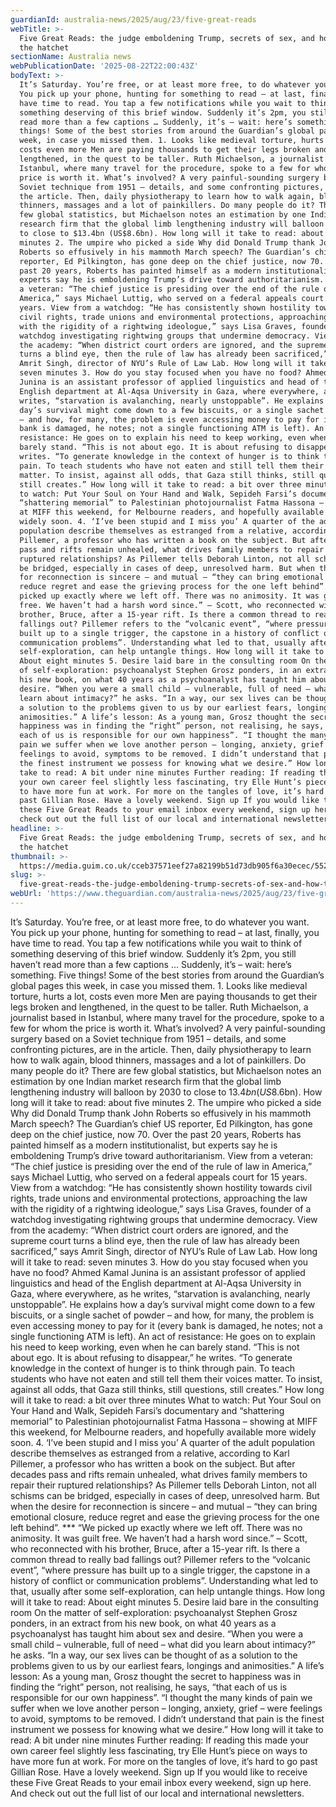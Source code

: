 ```yaml
---
guardianId: australia-news/2025/aug/23/five-great-reads
webTitle: >-
  Five Great Reads: the judge emboldening Trump, secrets of sex, and how to bury
  the hatchet
sectionName: Australia news
webPublicationDate: '2025-08-22T22:00:43Z'
bodyText: >-
  It’s Saturday. You’re free, or at least more free, to do whatever you want.
  You pick up your phone, hunting for something to read – at last, finally, you
  have time to read. You tap a few notifications while you wait to think of
  something deserving of this brief window. Suddenly it’s 2pm, you still haven’t
  read more than a few captions … Suddenly, it’s – wait: here’s something. Five
  things! Some of the best stories from around the Guardian’s global pages this
  week, in case you missed them. 1. Looks like medieval torture, hurts a lot,
  costs even more Men are paying thousands to get their legs broken and
  lengthened, in the quest to be taller. Ruth Michaelson, a journalist based in
  Istanbul, where many travel for the procedure, spoke to a few for whom the
  price is worth it. What’s involved? A very painful-sounding surgery based on a
  Soviet technique from 1951 – details, and some confronting pictures, are in
  the article. Then, daily physiotherapy to learn how to walk again, blood
  thinners, massages and a lot of painkillers. Do many people do it? There are
  few global statistics, but Michaelson notes an estimation by one Indian market
  research firm that the global limb lengthening industry will balloon by 2030
  to close to $13.4bn (US$8.6bn). How long will it take to read: about five
  minutes 2. The umpire who picked a side Why did Donald Trump thank John
  Roberts so effusively in his mammoth March speech? The Guardian’s chief US
  reporter, Ed Pilkington, has gone deep on the chief justice, now 70. Over the
  past 20 years, Roberts has painted himself as a modern institutionalist, but
  experts say he is emboldening Trump’s drive toward authoritarianism. View from
  a veteran: “The chief justice is presiding over the end of the rule of law in
  America,” says Michael Luttig, who served on a federal appeals court for 15
  years. View from a watchdog: “He has consistently shown hostility towards
  civil rights, trade unions and environmental protections, approaching the law
  with the rigidity of a rightwing ideologue,” says Lisa Graves, founder of a
  watchdog investigating rightwing groups that undermine democracy. View from
  the academy: “When district court orders are ignored, and the supreme court
  turns a blind eye, then the rule of law has already been sacrificed,” says
  Amrit Singh, director of NYU’s Rule of Law Lab. How long will it take to read:
  seven minutes 3. How do you stay focused when you have no food? Ahmed Kamal
  Junina is an assistant professor of applied linguistics and head of the
  English department at Al-Aqsa University in Gaza, where everywhere, as he
  writes, “starvation is avalanching, nearly unstoppable”. He explains how a
  day’s survival might come down to a few biscuits, or a single sachet of powder
  – and how, for many, the problem is even accessing money to pay for it (every
  bank is damaged, he notes; not a single functioning ATM is left). An act of
  resistance: He goes on to explain his need to keep working, even when he can
  barely stand. “This is not about ego. It is about refusing to disappear,” he
  writes. “To generate knowledge in the context of hunger is to think through
  pain. To teach students who have not eaten and still tell them their voices
  matter. To insist, against all odds, that Gaza still thinks, still questions,
  still creates.” How long will it take to read: a bit over three minutes What
  to watch: Put Your Soul on Your Hand and Walk, Sepideh Farsi’s documentary and
  “shattering memorial” to Palestinian photojournalist Fatma Hassona – showing
  at MIFF this weekend, for Melbourne readers, and hopefully available more
  widely soon. 4. ‘I’ve been stupid and I miss you’ A quarter of the adult
  population describe themselves as estranged from a relative, according to Karl
  Pillemer, a professor who has written a book on the subject. But after decades
  pass and rifts remain unhealed, what drives family members to repair their
  ruptured relationships? As Pillemer tells Deborah Linton, not all schisms can
  be bridged, especially in cases of deep, unresolved harm. But when the desire
  for reconnection is sincere – and mutual – “they can bring emotional closure,
  reduce regret and ease the grieving process for the one left behind”. *** “We
  picked up exactly where we left off. There was no animosity. It was guilt
  free. We haven’t had a harsh word since.” – Scott, who reconnected with his
  brother, Bruce, after a 15-year rift. Is there a common thread to really bad
  fallings out? Pillemer refers to the “volcanic event”, “where pressure has
  built up to a single trigger, the capstone in a history of conflict or
  communication problems”. Understanding what led to that, usually after some
  self-exploration, can help untangle things. How long will it take to read:
  About eight minutes 5. Desire laid bare in the consulting room On the matter
  of self-exploration: psychoanalyst Stephen Grosz ponders, in an extract from
  his new book, on what 40 years as a psychoanalyst has taught him about sex and
  desire. “When you were a small child – vulnerable, full of need – what did you
  learn about intimacy?” he asks. “In a way, our sex lives can be thought of as
  a solution to the problems given to us by our earliest fears, longings and
  animosities.” A life’s lesson: As a young man, Grosz thought the secret to
  happiness was in finding the “right” person, not realising, he says, “that
  each of us is responsible for our own happiness”. “I thought the many kinds of
  pain we suffer when we love another person – longing, anxiety, grief – were
  feelings to avoid, symptoms to be removed. I didn’t understand that pain is
  the finest instrument we possess for knowing what we desire.” How long will it
  take to read: A bit under nine minutes Further reading: If reading this made
  your own career feel slightly less fascinating, try Elle Hunt’s piece on ways
  to have more fun at work. For more on the tangles of love, it’s hard to go
  past Gillian Rose. Have a lovely weekend. Sign up If you would like to receive
  these Five Great Reads to your email inbox every weekend, sign up here. And
  check out out the full list of our local and international newsletters.
headline: >-
  Five Great Reads: the judge emboldening Trump, secrets of sex, and how to bury
  the hatchet
thumbnail: >-
  https://media.guim.co.uk/cceb37571eef27a82199b51d73db905f6a30ecec/552_0_3750_3000/500.jpg
slug: >-
  five-great-reads-the-judge-emboldening-trump-secrets-of-sex-and-how-to-bury-the-hatchet
webUrl: 'https://www.theguardian.com/australia-news/2025/aug/23/five-great-reads'
---
```

It’s Saturday. You’re free, or at least more free, to do whatever you want. You pick up your phone, hunting for something to read – at last, finally, you have time to read. You tap a few notifications while you wait to think of something deserving of this brief window. Suddenly it’s 2pm, you still haven’t read more than a few captions … Suddenly, it’s – wait: here’s something. Five things! Some of the best stories from around the Guardian’s global pages this week, in case you missed them. 1. Looks like medieval torture, hurts a lot, costs even more Men are paying thousands to get their legs broken and lengthened, in the quest to be taller. Ruth Michaelson, a journalist based in Istanbul, where many travel for the procedure, spoke to a few for whom the price is worth it. What’s involved? A very painful-sounding surgery based on a Soviet technique from 1951 – details, and some confronting pictures, are in the article. Then, daily physiotherapy to learn how to walk again, blood thinners, massages and a lot of painkillers. Do many people do it? There are few global statistics, but Michaelson notes an estimation by one Indian market research firm that the global limb lengthening industry will balloon by 2030 to close to $13.4bn (US$8.6bn). How long will it take to read: about five minutes 2. The umpire who picked a side Why did Donald Trump thank John Roberts so effusively in his mammoth March speech? The Guardian’s chief US reporter, Ed Pilkington, has gone deep on the chief justice, now 70. Over the past 20 years, Roberts has painted himself as a modern institutionalist, but experts say he is emboldening Trump’s drive toward authoritarianism. View from a veteran: “The chief justice is presiding over the end of the rule of law in America,” says Michael Luttig, who served on a federal appeals court for 15 years. View from a watchdog: “He has consistently shown hostility towards civil rights, trade unions and environmental protections, approaching the law with the rigidity of a rightwing ideologue,” says Lisa Graves, founder of a watchdog investigating rightwing groups that undermine democracy. View from the academy: “When district court orders are ignored, and the supreme court turns a blind eye, then the rule of law has already been sacrificed,” says Amrit Singh, director of NYU’s Rule of Law Lab. How long will it take to read: seven minutes 3. How do you stay focused when you have no food? Ahmed Kamal Junina is an assistant professor of applied linguistics and head of the English department at Al-Aqsa University in Gaza, where everywhere, as he writes, “starvation is avalanching, nearly unstoppable”. He explains how a day’s survival might come down to a few biscuits, or a single sachet of powder – and how, for many, the problem is even accessing money to pay for it (every bank is damaged, he notes; not a single functioning ATM is left). An act of resistance: He goes on to explain his need to keep working, even when he can barely stand. “This is not about ego. It is about refusing to disappear,” he writes. “To generate knowledge in the context of hunger is to think through pain. To teach students who have not eaten and still tell them their voices matter. To insist, against all odds, that Gaza still thinks, still questions, still creates.” How long will it take to read: a bit over three minutes What to watch: Put Your Soul on Your Hand and Walk, Sepideh Farsi’s documentary and “shattering memorial” to Palestinian photojournalist Fatma Hassona – showing at MIFF this weekend, for Melbourne readers, and hopefully available more widely soon. 4. ‘I’ve been stupid and I miss you’ A quarter of the adult population describe themselves as estranged from a relative, according to Karl Pillemer, a professor who has written a book on the subject. But after decades pass and rifts remain unhealed, what drives family members to repair their ruptured relationships? As Pillemer tells Deborah Linton, not all schisms can be bridged, especially in cases of deep, unresolved harm. But when the desire for reconnection is sincere – and mutual – “they can bring emotional closure, reduce regret and ease the grieving process for the one left behind”. *** “We picked up exactly where we left off. There was no animosity. It was guilt free. We haven’t had a harsh word since.” – Scott, who reconnected with his brother, Bruce, after a 15-year rift. Is there a common thread to really bad fallings out? Pillemer refers to the “volcanic event”, “where pressure has built up to a single trigger, the capstone in a history of conflict or communication problems”. Understanding what led to that, usually after some self-exploration, can help untangle things. How long will it take to read: About eight minutes 5. Desire laid bare in the consulting room On the matter of self-exploration: psychoanalyst Stephen Grosz ponders, in an extract from his new book, on what 40 years as a psychoanalyst has taught him about sex and desire. “When you were a small child – vulnerable, full of need – what did you learn about intimacy?” he asks. “In a way, our sex lives can be thought of as a solution to the problems given to us by our earliest fears, longings and animosities.” A life’s lesson: As a young man, Grosz thought the secret to happiness was in finding the “right” person, not realising, he says, “that each of us is responsible for our own happiness”. “I thought the many kinds of pain we suffer when we love another person – longing, anxiety, grief – were feelings to avoid, symptoms to be removed. I didn’t understand that pain is the finest instrument we possess for knowing what we desire.” How long will it take to read: A bit under nine minutes Further reading: If reading this made your own career feel slightly less fascinating, try Elle Hunt’s piece on ways to have more fun at work. For more on the tangles of love, it’s hard to go past Gillian Rose. Have a lovely weekend. Sign up If you would like to receive these Five Great Reads to your email inbox every weekend, sign up here. And check out out the full list of our local and international newsletters.
